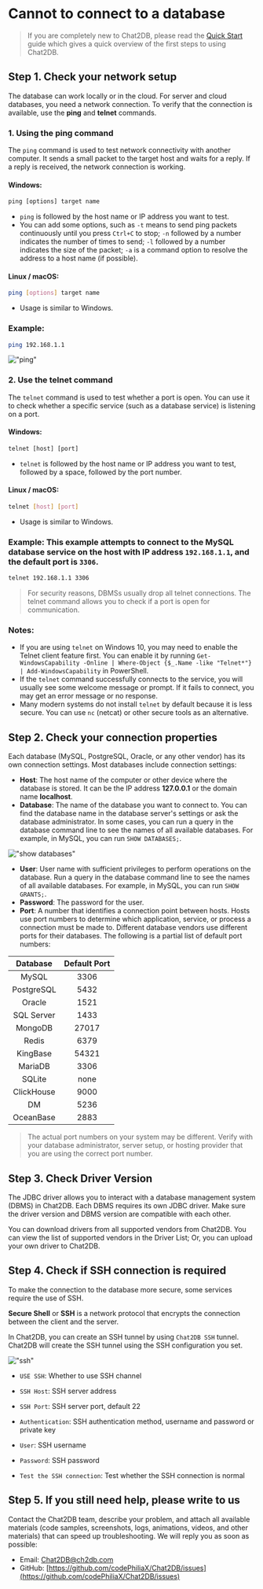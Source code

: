 # Cannot to connect to a database

> If you are completely new to Chat2DB, please read the [Quick Start](https://docs.chat2db.ai/docs/start-guide/getting-started) guide which gives a quick overview of the first steps to using Chat2DB.

## Step 1. Check your network setup

The database can work locally or in the cloud. For server and cloud databases, you need a network connection. To verify that the connection is available, use the **ping** and **telnet** commands.

### 1. Using the ping command

The `ping` command is used to test network connectivity with another computer. It sends a small packet to the target host and waits for a reply. If a reply is received, the network connection is working.

#### Windows:

```cmd
ping [options] target name
```

- `ping` is followed by the host name or IP address you want to test.
- You can add some options, such as `-t` means to send ping packets continuously until you press `Ctrl+C` to stop; `-n` followed by a number indicates the number of times to send; `-l` followed by a number indicates the size of the packet; `-a` is a command option to resolve the address to a host name (if possible).

#### Linux / macOS:

```bash
ping [options] target name
```

- Usage is similar to Windows.

### Example:

```bash
ping 192.168.1.1
```
!["ping"](/image/questions/ping.png)

### 2. Use the telnet command

The `telnet` command is used to test whether a port is open. You can use it to check whether a specific service (such as a database service) is listening on a port.

#### Windows:

```cmd
telnet [host] [port]
```

- `telnet` is followed by the host name or IP address you want to test, followed by a space, followed by the port number.

#### Linux / macOS:

```bash
telnet [host] [port]
```

- Usage is similar to Windows.

### Example: This example attempts to connect to the MySQL database service on the host with IP address `192.168.1.1`, and the default port is `3306`.

```bash
telnet 192.168.1.1 3306
```

> For security reasons, DBMSs usually drop all telnet connections. The telnet command allows you to check if a port is open for communication.

### Notes:
- If you are using `telnet` on Windows 10, you may need to enable the Telnet client feature first. You can enable it by running `Get-WindowsCapability -Online | Where-Object {$_.Name -like "Telnet*"} | Add-WindowsCapability` in PowerShell.
- If the `telnet` command successfully connects to the service, you will usually see some welcome message or prompt. If it fails to connect, you may get an error message or no response.
- Many modern systems do not install `telnet` by default because it is less secure. You can use `nc` (netcat) or other secure tools as an alternative.

## Step 2. Check your connection properties

Each database (MySQL, PostgreSQL, Oracle, or any other vendor) has its own connection settings. Most databases include connection settings:

- **Host**: The host name of the computer or other device where the database is stored. It can be the IP address **127.0.0.1** or the domain name **localhost**.
- **Database**: The name of the database you want to connect to. You can find the database name in the database server's settings or ask the database administrator. In some cases, you can run a query in the database command line to see the names of all available databases. For example, in MySQL, you can run `SHOW DATABASES;`.

!["show databases"](/image/questions/show.png)

- **User**: User name with sufficient privileges to perform operations on the database. Run a query in the database command line to see the names of all available databases. For example, in MySQL, you can run `SHOW GRANTS;`.
- **Password**: The password for the user.
- **Port**: A number that identifies a connection point between hosts. Hosts use port numbers to determine which application, service, or process a connection must be made to. Different database vendors use different ports for their databases. The following is a partial list of default port numbers:

| Database | Default Port |
|:------------:|:--------:|
| MySQL | 3306 |
| PostgreSQL | 5432 |
| Oracle | 1521 |
| SQL Server | 1433 |
| MongoDB | 27017 |
| Redis | 6379 |
| KingBase | 54321 |
| MariaDB | 3306 |
| SQLite | none |
| ClickHouse | 9000 |
| DM | 5236 |
| OceanBase | 2883 |

> The actual port numbers on your system may be different. Verify with your database administrator, server setup, or hosting provider that you are using the correct port number.

## Step 3. Check Driver Version

The JDBC driver allows you to interact with a database management system (DBMS) in Chat2DB. Each DBMS requires its own JDBC driver. Make sure the driver version and DBMS version are compatible with each other.

You can download drivers from all supported vendors from Chat2DB. You can view the list of supported vendors in the Driver List;
Or, you can upload your own driver to Chat2DB.

## Step 4. Check if SSH connection is required

To make the connection to the database more secure, some services require the use of SSH.

**Secure Shell** or **SSH** is a network protocol that encrypts the connection between the client and the server.

In Chat2DB, you can create an SSH tunnel by using `Chat2DB SSH` tunnel. Chat2DB will create the SSH tunnel using the SSH configuration you set.

!["ssh"](/image/connection/ssh.png)

- `USE SSH`: Whether to use SSH channel

- `SSH Host`: SSH server address

- `SSH Port`: SSH server port, default 22

- `Authentication`: SSH authentication method, username and password or private key

- `User`: SSH username

- `Password`: SSH password

- `Test the SSH connection`: Test whether the SSH connection is normal

## Step 5. If you still need help, please write to us

Contact the Chat2DB team, describe your problem, and attach all available materials (code samples, screenshots, logs, animations, videos, and other materials) that can speed up troubleshooting. We will reply you as soon as possible:

- Email: [Chat2DB@ch2db.com](Chat2DB@ch2db.com)
- GitHub: [https://github.com/codePhiliaX/Chat2DB/issues](https://github.com/codePhiliaX/Chat2DB/issues)